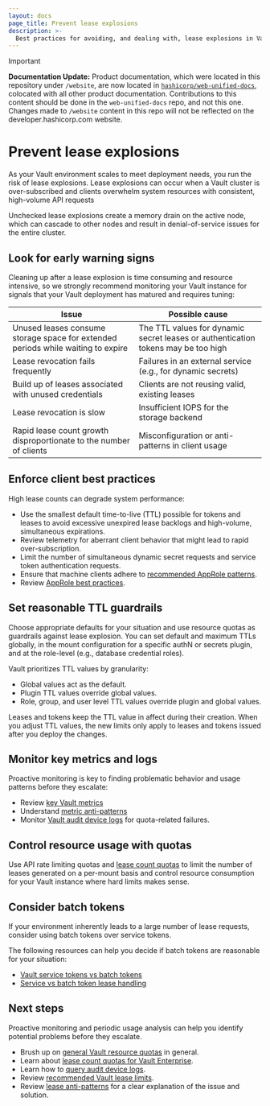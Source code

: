 ```yaml
---
layout: docs
page_title: Prevent lease explosions
description: >-
  Best practices for avoiding, and dealing with, lease explosions in Vault.
---
```


> [!IMPORTANT]  
> **Documentation Update:** Product documentation, which were located in this repository under `/website`, are now located in [`hashicorp/web-unified-docs`](https://github.com/hashicorp/web-unified-docs), colocated with all other product documentation. Contributions to this content should be done in the `web-unified-docs` repo, and not this one. Changes made to `/website` content in this repo will not be reflected on the developer.hashicorp.com website.

# Prevent lease explosions

As your Vault environment scales to meet deployment needs, you run the risk of
lease explosions. Lease explosions can occur when a Vault cluster is
over-subscribed and clients overwhelm system resources with consistent,
high-volume API requests

Unchecked lease explosions create a memory drain on the active node, which can
cascade to other nodes and result in denial-of-service issues for the entire
cluster.

## Look for early warning signs

Cleaning up after a lease explosion is time consuming and resource intensive, so
we strongly recommend monitoring your Vault instance for signals that your
Vault deployment has matured and requires tuning:

Issue                                                                            | Possible cause
-------------------------------------------------------------------------------- | --------------
Unused leases consume storage space for extended periods while waiting to expire | The TTL values for dynamic secret leases or authentication tokens may be too high
Lease revocation fails frequently                                                | Failures in an external service (e.g., for dynamic secrets)
Build up of leases associated with unused credentials                            | Clients are not reusing valid, existing leases
Lease revocation is slow                                                         | Insufficient IOPS for the storage backend
Rapid lease count growth disproportionate to the number of clients               | Misconfiguration or anti-patterns in client usage


## Enforce client best practices

High lease counts can degrade system performance:

- Use the smallest default time-to-live (TTL) possible for tokens and leases to
  avoid excessive unexpired lease backlogs and high-volume, simultaneous
  expirations.
- Review telemetry for aberrant client behavior that might lead to rapid
  over-subscription.
- Limit the number of simultaneous dynamic secret requests and service token
  authentication requests.
- Ensure that machine clients adhere to [recommended AppRole patterns](/vault/tutorials/recommended-patterns/pattern-approle).
- Review [AppRole best practices](https://www.hashicorp.com/blog/how-and-why-to-use-approle-correctly-in-hashicorp-vault).

## Set reasonable TTL guardrails

Choose appropriate defaults for your situation and use resource quotas as
guardrails against lease explosion. You can set default and maximum TTLs
globally, in the mount configuration for a specific authN or secrets plugin, and
at the role-level (e.g., database credential roles).

Vault prioritizes TTL values by granularity:

- Global values act as the default.
- Plugin TTL values override global values.
- Role, group, and user level TTL values override plugin and global values.

<Note title="TTL changes are not retroactive">

  Leases and tokens keep the TTL value in affect during their creation. When you
  adjust TTL values, the new limits only apply to leases and tokens issued after
  you deploy the changes.

</Note>

## Monitor key metrics and logs

Proactive monitoring is key to finding problematic behavior and usage patterns
before they escalate:

- Review [key Vault metrics](/well-architected-framework/reliability/reliability-vault-monitoring-key-metrics)
- Understand [metric anti-patterns](/well-architected-framework/operational-excellence/security-vault-anti-patterns#poor-metrics-or-no-telemetry-data)
- Monitor [Vault audit device logs](/vault/tutorials/monitoring/monitor-telemetry-audit-splunk) for quota-related failures.

## Control resource usage with quotas

Use API rate limiting quotas and
[lease count quotas](/vault/tutorials/operations/resource-quotas#lease-count-quotas)
to limit the number of leases generated on a per-mount basis and control
resource consumption for your Vault instance  where hard limits makes sense.

## Consider batch tokens

If your environment inherently leads to a large number of lease requests,
consider using batch tokens over service tokens.

The following resources can help you decide if batch tokens are reasonable for
your situation:

- [Vault service tokens vs batch tokens](/vault/tutorials/tokens/batch-tokens#service-tokens-vs-batch-tokens)
- [Service vs batch token lease handling](/vault/docs/concepts/tokens#service-vs-batch-token-lease-handling)

## Next steps 

Proactive monitoring and periodic usage analysis can help you identify potential
problems before they escalate.

- Brush up on [general Vault resource quotas](/vault/docs/concepts/resource-quotas) in general.
- Learn about [lease count quotas for Vault Enterprise](/vault/docs/enterprise/lease-count-quotas).
- Learn how to [query audit device logs](/vault/tutorials/monitoring/query-audit-device-logs).
- Review [recommended Vault lease limits](/vault/docs/internals/limits#lease-limits).
- Review [lease anti-patterns](/well-architected-framework/operational-excellence/security-vault-anti-patterns#not-adjusting-the-default-lease-time) for a clear explanation of the issue and solution.
